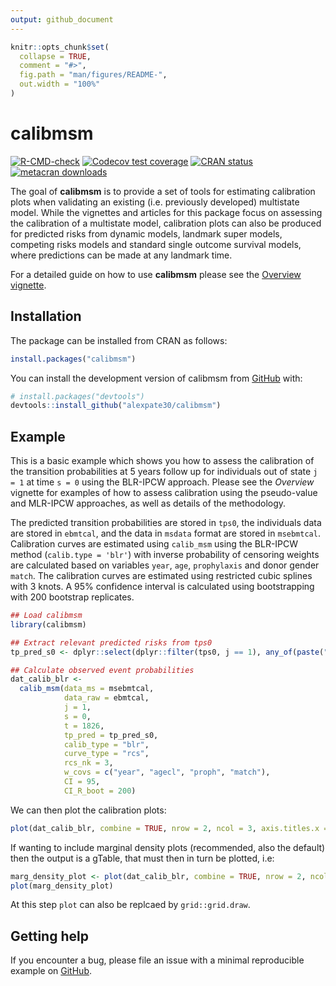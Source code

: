 ```yaml
---
output: github_document
---
```


<!-- README.md is generated from README.Rmd. Please edit that file -->

```r
knitr::opts_chunk$set(
  collapse = TRUE,
  comment = "#>",
  fig.path = "man/figures/README-",
  out.width = "100%"
)
```

# calibmsm

<!-- badges: start -->
[![R-CMD-check](https://github.com/alexpate30/calibmsm/actions/workflows/R-CMD-check.yaml/badge.svg)](https://github.com/alexpate30/calibmsm/actions/workflows/R-CMD-check.yaml)
[![Codecov test coverage](https://codecov.io/gh/alexpate30/calibmsm/branch/master/graph/badge.svg)](https://app.codecov.io/gh/alexpate30/calibmsm/?branch=master)
[![CRAN status](https://www.r-pkg.org/badges/version/calibmsm)](https://CRAN.R-project.org/package=calibmsm)
[![metacran downloads](https://cranlogs.r-pkg.org/badges/grand-total/calibmsm)](https://cran.r-project.org/package=calibmsm)

<!-- badges: end -->

The goal of **calibmsm** is to provide a set of tools for estimating calibration plots when validating an existing (i.e. previously developed) multistate model. While the vignettes and articles for this package focus on assessing the calibration of a multistate model, calibration plots can also be produced for predicted risks from dynamic models, landmark super models, competing risks models and standard single outcome survival models, where predictions can be made at any landmark time.

For a detailed guide on how to use **calibmsm** please see the [Overview vignette](https://alexpate30.github.io/calibmsm/articles/overview_vignette.pdf).

## Installation

The package can be installed from CRAN as follows:

```r
install.packages("calibmsm")
```

You can install the development version of calibmsm from [GitHub](https://github.com/alexpate30/calibmsm) with:

```r
# install.packages("devtools")
devtools::install_github("alexpate30/calibmsm")
```

## Example

This is a basic example which shows you how to assess the calibration of the transition probabilities at 5 years follow up for individuals out of state `j = 1` at time `s = 0` using the BLR-IPCW approach. Please see the *Overview* vignette for examples of how to assess calibration using the pseudo-value and MLR-IPCW approaches, as well as details of the methodology. 

The predicted transition probabilities are stored in `tps0`, the individuals data are stored in `ebmtcal`, and the data in `msdata` format are stored in `msebmtcal`. Calibration curves are estimated using `calib_msm` using the BLR-IPCW method (`calib.type = 'blr'`) with inverse probability of censoring weights are calculated based on variables `year`, `age`, `prophylaxis` and donor gender `match`. The calibration curves are estimated using restricted cubic splines with 3 knots. A 95% confidence interval is calculated using bootstrapping with 200 bootstrap replicates.

```r
## Load calibmsm
library(calibmsm)

## Extract relevant predicted risks from tps0
tp_pred_s0 <- dplyr::select(dplyr::filter(tps0, j == 1), any_of(paste("pstate", 1:6, sep = "")))

## Calculate observed event probabilities
dat_calib_blr <-
  calib_msm(data_ms = msebmtcal,
            data_raw = ebmtcal,
            j = 1,
            s = 0,
            t = 1826,
            tp_pred = tp_pred_s0,
            calib_type = "blr",
            curve_type = "rcs",
            rcs_nk = 3,
            w_covs = c("year", "agecl", "proph", "match"),
            CI = 95,
            CI_R_boot = 200)
```

We can then plot the calibration plots:

```r
plot(dat_calib_blr, combine = TRUE, nrow = 2, ncol = 3, axis.titles.x = c(4,5,6), axis.titles.y = c(1,4), marg_density = FALSE)
```

If wanting to include marginal density plots (recommended, also the default) then the output is a gTable, that must then in turn be plotted, i.e:

```r
marg_density_plot <- plot(dat_calib_blr, combine = TRUE, nrow = 2, ncol = 3, axis.titles.x = c(4,5,6), axis.titles.y = c(1,4))
plot(marg_density_plot)
```

At this step `plot` can also be replcaed by `grid::grid.draw`.

## Getting help
If you encounter a bug, please file an issue with a minimal reproducible example on [GitHub](https://github.com/alexpate30/calibmsm).

